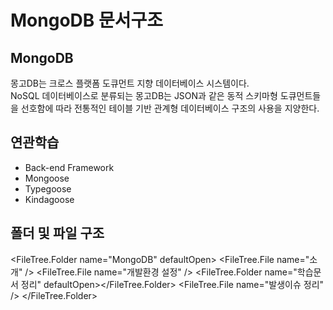 
# MongoDB 문서구조

## MongoDB

몽고DB는 크로스 플랫폼 도큐먼트 지향 데이터베이스 시스템이다.  
NoSQL 데이터베이스로 분류되는 몽고DB는 JSON과 같은 동적 스키마형 도큐먼트들을 선호함에 따라 전통적인 테이블 기반 관계형 데이터베이스 구조의 사용을 지양한다.

## 연관학습

- Back-end Framework
- Mongoose
- Typegoose
- Kindagoose

## 폴더 및 파일 구조

<FileTree.Folder name="MongoDB" defaultOpen>
  <FileTree.File name="소개" />
  <FileTree.File name="개발환경 설정" />
  <FileTree.Folder name="학습문서 정리" defaultOpen></FileTree.Folder>
  <FileTree.File name="발생이슈 정리" />
</FileTree.Folder>
